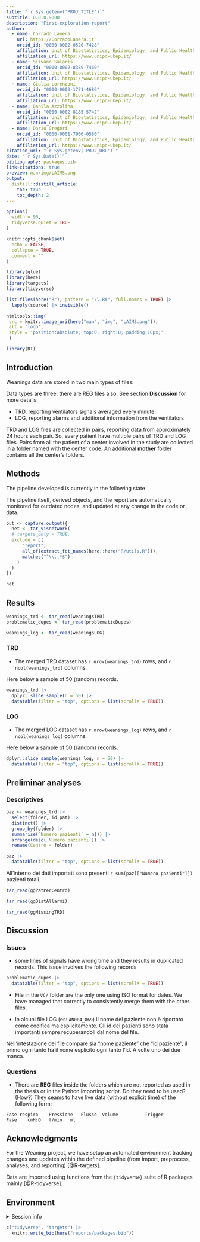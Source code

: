 ```yaml
---
title: "`r Sys.getenv('PROJ_TITLE')`"
subtitle: 0.0.0.9000
description: "First-exploration report"
author:
  - name: Corrado Lanera
    url: https://CorradoLanera.it
    orcid_id: "0000-0002-0520-7428"
    affiliation: Unit of Biostatistics, Epidemiology, and Public Health
    affiliation_url: https://www.unipd-ubep.it/
  - name: Silvano Salaris
    orcid_id: "0000-0002-8389-7460"
    affiliation: Unit of Biostatistics, Epidemiology, and Public Health
    affiliation_url: https://www.unipd-ubep.it/
  - name: Giulia Lorenzoni
    orcid_id: "0000-0003-1771-4686"
    affiliation: Unit of Biostatistics, Epidemiology, and Public Health
    affiliation_url: https://www.unipd-ubep.it/
  - name: Danila Azzolina
    orcid_id: "0000-0002-8185-5742"
    affiliation: Unit of Biostatistics, Epidemiology, and Public Health
    affiliation_url: https://www.unipd-ubep.it/
  - name: Dario Gregori
    orcid_id: "0000-0001-7906-0580"
    affiliation: Unit of Biostatistics, Epidemiology, and Public Health
    affiliation_url: https://www.unipd-ubep.it/
citation_url: "`r Sys.getenv('PROJ_URL')`"
date: "`r Sys.Date()`"
bibliography: packages.bib
link-citations: true
preview: man/img/LAIMS.png
output:
  distill::distill_article:
    toc: true
    toc_depth: 2
---
```


<!-- DON'T RENDER THE REPORT BY HAND DIRECTLY! -->
<!-- use `targets::tar_make()` instead -->


```r
options(
  width = 90,
  tidyverse.quiet = TRUE
)

knitr::opts_chunk$set(
  echo = FALSE,
  collapse = TRUE,
  comment = ""
)

library(glue)
library(here)
library(targets)
library(tidyverse)

list.files(here("R"), pattern = "\\.R$", full.names = TRUE) |>
  lapply(source) |> invisible()
```


```r
htmltools::img(
 src = knitr::image_uri(here("man", "img", "LAIMS.png")),
 alt = 'logo',
 style = 'position:absolute; top:0; right:0; padding:10px;'
 )
```


```r
library(DT)
```

## Introduction

Weanings data are stored in two main types of files:

<aside>
Data types are three: there are REG files also.
See section **Discussion** for more details.
</aside>

- TRD, reporting ventilators signals averaged every minute.
- LOG, reporting alarms and additional information from the ventilators

TRD and LOG files are collected in pairs, reporting data from
approximately 24 hours each pair. So, every patient have multiple pairs
of TRD and LOG files. Pairs from all the patient of a center involved 
in the study are collected in a folder named with the center code. An
additional __mother__ folder contains all the center's folders.


## Methods


The pipeline developed is currently in the following state

<aside>
The pipeline itself, derived objects, and the report are automatically
monitored for outdated nodes, and updated at any change in the code or
data.
</aside>

```r
out <- capture.output({
  net <- tar_visnetwork(
  # targets_only = TRUE,
  exclude = c(
      "report",
      all_of(extract_fct_names(here::here("R/utils.R"))),
      matches("^\\..*$")
    )
  )  
})

net

```



## Results



```r
weanings_trd <- tar_read(weaningsTRD)
problematic_dupes <- tar_read(problematicDupes)

weanings_log <- tar_read(weaningsLOG)

```


### TRD

- The merged TRD dataset has `r nrow(weanings_trd)` rows, and
`r ncol(weanings_trd)` columns.

Here below a sample of 50 (random) records.

```r
weanings_trd |>
  dplyr::slice_sample(n = 50) |> 
  datatable(filter = "top", options = list(scrollX = TRUE))
```



### LOG


- The merged LOG dataset has `r nrow(weanings_log)` rows, and
`r ncol(weanings_log)` columns.

Here below a sample of 50 (random) records.

```r
dplyr::slice_sample(weanings_log, n = 50) |> 
  datatable(filter = "top", options = list(scrollX = TRUE))
```


## Preliminar analyses

### Descriptives

```r
paz <- weanings_trd |> 
  select(folder, id_pat) |> 
  distinct() |> 
  group_by(folder) |> 
  summarise(`Numero pazienti` = n()) |> 
  arrange(desc(`Numero pazienti`)) |> 
  rename(Centro = folder)

paz |> 
  datatable(filter = "top", options = list(scrollX = TRUE))
```

<aside>
All'interno dei dati importati sono presenti `r sum(paz[["Numero
pazienti"]])` pazienti totali.
</aside>


```r
tar_read(ggPatPerCentro)
```


```r
tar_read(ggDistAllarmi)
```

```r
tar_read(ggMissingTRD)
```



## Discussion

### Issues

- some lines of signals have wrong time and they results in duplicated
records. This issue involves the following records

```r
problematic_dupes |> 
  datatable(filter = "top", options = list(scrollX = TRUE))
```


- File in the `VC/` folder are the only one using ISO format for dates.
We have managed that correctly to consistently merge them with the other files.


- In alcuni file LOG (es: `AN004_869`) il nome del paziente non è
riportato come codifica ma esplicitamente. Gli id dei pazienti sono
stata importanti sempre recuperandoli dal nome del file.

<aside>
Nell'intestazione dei file compare sia "nome paziente" che "id
paziente", il primo ogni tanto ha il nome esplicito ogni tanto l'id. A
volte uno dei due manca.
</aside>

### Questions

- There are **REG** files inside the folders which are not reported as
used in the thesis or in the Python importing script. Do they need to be
used? (How?) They seams to have live data (without explicit time) of
the following form:

```
Fase respiro	Pressione	Flusso	Volume			Trigger
Fase	cmH₂O	l/min	ml			
```



## Acknowledgments {.appendix}

For the Weaning project, we have setup an automated environment
tracking changes and updates within the defined pipeline (from import,
preprocess, analyses, and reporting) [@R-targets].


Data are imported using functions from the `{tidyverse}` suite
of R packages mainly [@R-tidyverse].



## Environment {.appendix}

<details>
  <summary>Session info</summary>
```r
devtools::session_info()
```
</details>

```r
c("tidyverse", "targets") |> 
  knitr::write_bib(here("reports/packages.bib"))
```

